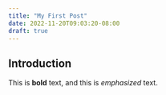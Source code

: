 ```yaml
---
title: "My First Post"
date: 2022-11-20T09:03:20-08:00
draft: true
---
```



## Introduction

This is **bold** text, and this is *emphasized* text.


